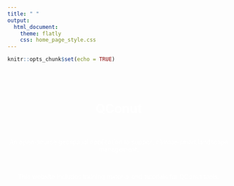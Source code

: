 ```yaml
---
title: " "
output: 
  html_document:
    theme: flatly
    css: home_page_style.css
---
```


```r
knitr::opts_chunk$set(echo = TRUE)
```

<head>
<style>
h1 {text-align: center;}
p {text-align: center;}
</style>
</head>

<body>
<br>
<br>
<h1 style="color:white"><b>QConut</b></h1>
<br>
<p style="color:white">An open-source geospatial application to support climate-smart landscape management.</p>
<br>
<p style="color:white">This website includes training material and tutorials for QConut tools.</p>

</body>